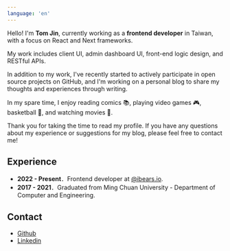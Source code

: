 ```yaml
---
language: 'en'
---
```


Hello! I'm **Tom Jin**, currently working as a **frontend developer** in Taiwan, with a focus on React and Next frameworks.

My work includes client UI, admin dashboard UI, front-end logic design, and RESTful APIs.

In addition to my work, I've recently started to actively participate in open source projects on GitHub, and I'm working on a personal blog to share my thoughts and experiences through writing.

In my spare time, I enjoy reading comics 📚, playing video games 🎮, basketball 🏀, and watching movies 🎥.

Thank you for taking the time to read my profile. If you have any questions about my experience or suggestions for my blog, please feel free to contact me!

## Experience

- **2022 - Present**．Frontend developer at [@ibears.io](https://ibears.io/).
- **2017 - 2021**．Graduated from Ming Chuan University - Department of Computer and Engineering.

## Contact

- [Github](https://github.com/tommm2)
- [Linkedin](https://www.linkedin.com/in/jinrup/)
